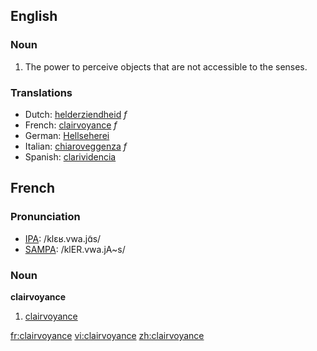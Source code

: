 ==English==

===Noun===
{{en-noun|-}}

# The power to perceive objects that are not accessible to the senses.

===Translations===
*Dutch: [[helderziendheid]] ''f''
*French: [[clairvoyance#French|clairvoyance]] ''f''
*German: [[Hellseherei]]
*Italian: [[chiaroveggenza]] ''f''
*Spanish: [[clarividencia]]

==French==

===Pronunciation===
*[[w:IPA|IPA]]: /klɛʁ.vwa.jɑ̃s/
*[[w:SAMPA|SAMPA]]: /klER.vwa.jA~s/

===Noun===
'''clairvoyance'''

# [[clairvoyance#English|clairvoyance]]

[[fr:clairvoyance]]
[[vi:clairvoyance]]
[[zh:clairvoyance]]